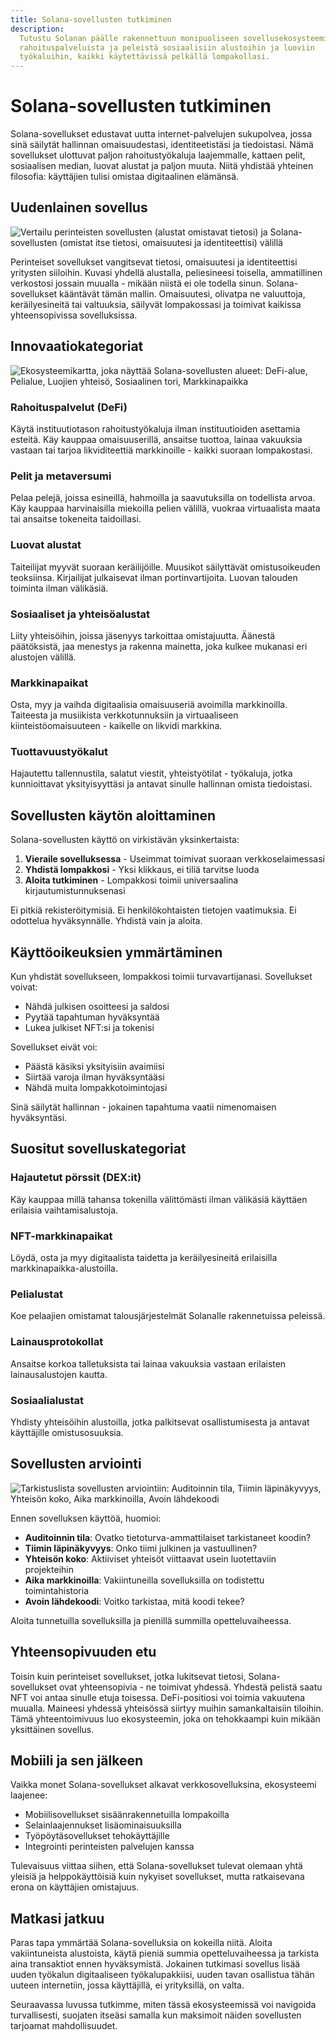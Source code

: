 ```yaml
---
title: Solana-sovellusten tutkiminen
description:
  Tutustu Solanan päälle rakennettuun monipuoliseen sovellusekosysteemiin -
  rahoituspalveluista ja peleistä sosiaalisiin alustoihin ja luoviin
  työkaluihin, kaikki käytettävissä pelkällä lompakollasi.
---
```


# Solana-sovellusten tutkiminen

Solana-sovellukset edustavat uutta internet-palvelujen sukupolvea, jossa sinä
säilytät hallinnan omaisuudestasi, identiteetistäsi ja tiedoistasi. Nämä
sovellukset ulottuvat paljon rahoitustyökaluja laajemmalle, kattaen pelit,
sosiaalisen median, luovat alustat ja paljon muuta. Niitä yhdistää yhteinen
filosofia: käyttäjien tulisi omistaa digitaalinen elämänsä.

## Uudenlainen sovellus

![Vertailu perinteisten sovellusten (alustat omistavat tietosi) ja Solana-sovellusten (omistat itse tietosi, omaisuutesi ja identiteettisi) välillä](/images/learn/a_new_kind_of_application.webp)

Perinteiset sovellukset vangitsevat tietosi, omaisuutesi ja identiteettisi
yritysten siiloihin. Kuvasi yhdellä alustalla, peliesineesi toisella,
ammatillinen verkostosi jossain muualla - mikään niistä ei ole todella sinun.
Solana-sovellukset kääntävät tämän mallin. Omaisuutesi, olivatpa ne valuuttoja,
keräilyesineitä tai valtuuksia, säilyvät lompakossasi ja toimivat kaikissa
yhteensopivissa sovelluksissa.

## Innovaatiokategoriat

![Ekosysteemikartta, joka näyttää Solana-sovellusten alueet: DeFi-alue, Pelialue, Luojien yhteisö, Sosiaalinen tori, Markkinapaikka](/images/learn/categories_of_innovation.webp)

### Rahoituspalvelut (DeFi)

Käytä instituutiotason rahoitustyökaluja ilman instituutioiden asettamia
esteitä. Käy kauppaa omaisuuserillä, ansaitse tuottoa, lainaa vakuuksia vastaan
tai tarjoa likviditeettiä markkinoille - kaikki suoraan lompakostasi.

### Pelit ja metaversumi

Pelaa pelejä, joissa esineillä, hahmoilla ja saavutuksilla on todellista arvoa.
Käy kauppaa harvinaisilla miekoilla pelien välillä, vuokraa virtuaalista maata
tai ansaitse tokeneita taidoillasi.

### Luovat alustat

Taiteilijat myyvät suoraan keräilijöille. Muusikot säilyttävät omistusoikeuden
teoksiinsa. Kirjailijat julkaisevat ilman portinvartijoita. Luovan talouden
toiminta ilman välikäsiä.

### Sosiaaliset ja yhteisöalustat

Liity yhteisöihin, joissa jäsenyys tarkoittaa omistajuutta. Äänestä päätöksistä,
jaa menestys ja rakenna mainetta, joka kulkee mukanasi eri alustojen välillä.

### Markkinapaikat

Osta, myy ja vaihda digitaalisia omaisuuseriä avoimilla markkinoilla. Taiteesta
ja musiikista verkkotunnuksiin ja virtuaaliseen kiinteistöomaisuuteen - kaikelle
on likvidi markkina.

### Tuottavuustyökalut

Hajautettu tallennustila, salatut viestit, yhteistyötilat - työkaluja, jotka
kunnioittavat yksityisyyttäsi ja antavat sinulle hallinnan omista tiedoistasi.

## Sovellusten käytön aloittaminen

Solana-sovellusten käyttö on virkistävän yksinkertaista:

1. **Vieraile sovelluksessa** - Useimmat toimivat suoraan verkkoselaimessasi
2. **Yhdistä lompakkosi** - Yksi klikkaus, ei tiliä tarvitse luoda
3. **Aloita tutkiminen** - Lompakkosi toimii universaalina
   kirjautumistunnuksenasi

Ei pitkiä rekisteröitymisiä. Ei henkilökohtaisten tietojen vaatimuksia. Ei
odottelua hyväksynnälle. Yhdistä vain ja aloita.

## Käyttöoikeuksien ymmärtäminen

Kun yhdistät sovellukseen, lompakkosi toimii turvavartijanasi. Sovellukset
voivat:

- Nähdä julkisen osoitteesi ja saldosi
- Pyytää tapahtuman hyväksyntää
- Lukea julkiset NFT:si ja tokenisi

Sovellukset eivät voi:

- Päästä käsiksi yksityisiin avaimiisi
- Siirtää varoja ilman hyväksyntääsi
- Nähdä muita lompakkotoimintojasi

Sinä säilytät hallinnan - jokainen tapahtuma vaatii nimenomaisen hyväksyntäsi.

## Suositut sovelluskategoriat

### Hajautetut pörssit (DEX:it)

Käy kauppaa millä tahansa tokenilla välittömästi ilman välikäsiä käyttäen
erilaisia vaihtamisalustoja.

### NFT-markkinapaikat

Löydä, osta ja myy digitaalista taidetta ja keräilyesineitä erilaisilla
markkinapaikka-alustoilla.

### Pelialustat

Koe pelaajien omistamat talousjärjestelmät Solanalle rakennetuissa peleissä.

### Lainausprotokollat

Ansaitse korkoa talletuksista tai lainaa vakuuksia vastaan erilaisten
lainausalustojen kautta.

### Sosiaalialustat

Yhdisty yhteisöihin alustoilla, jotka palkitsevat osallistumisesta ja antavat
käyttäjille omistusosuuksia.

## Sovellusten arviointi

![Tarkistuslista sovellusten arviointiin: Auditoinnin tila, Tiimin läpinäkyvyys, Yhteisön koko, Aika markkinoilla, Avoin lähdekoodi](/images/learn/evaluating_applications.webp)

Ennen sovelluksen käyttöä, huomioi:

- **Auditoinnin tila**: Ovatko tietoturva-ammattilaiset tarkistaneet koodin?
- **Tiimin läpinäkyvyys**: Onko tiimi julkinen ja vastuullinen?
- **Yhteisön koko**: Aktiiviset yhteisöt viittaavat usein luotettaviin
  projekteihin
- **Aika markkinoilla**: Vakiintuneilla sovelluksilla on todistettu
  toimintahistoria
- **Avoin lähdekoodi**: Voitko tarkistaa, mitä koodi tekee?

Aloita tunnetuilla sovelluksilla ja pienillä summilla opetteluvaiheessa.

## Yhteensopivuuden etu

Toisin kuin perinteiset sovellukset, jotka lukitsevat tietosi,
Solana-sovellukset ovat yhteensopivia - ne toimivat yhdessä. Yhdestä pelistä
saatu NFT voi antaa sinulle etuja toisessa. DeFi-positiosi voi toimia vakuutena
muualla. Maineesi yhdessä yhteisössä siirtyy muihin samankaltaisiin tiloihin.
Tämä yhteentoimivuus luo ekosysteemin, joka on tehokkaampi kuin mikään
yksittäinen sovellus.

## Mobiili ja sen jälkeen

Vaikka monet Solana-sovellukset alkavat verkkosovelluksina, ekosysteemi
laajenee:

- Mobiilisovellukset sisäänrakennetuilla lompakoilla
- Selainlaajennukset lisäominaisuuksilla
- Työpöytäsovellukset tehokäyttäjille
- Integrointi perinteisten palvelujen kanssa

Tulevaisuus viittaa siihen, että Solana-sovellukset tulevat olemaan yhtä yleisiä
ja helppokäyttöisiä kuin nykyiset sovellukset, mutta ratkaisevana erona on
käyttäjien omistajuus.

## Matkasi jatkuu

Paras tapa ymmärtää Solana-sovelluksia on kokeilla niitä. Aloita vakiintuneista
alustoista, käytä pieniä summia opetteluvaiheessa ja tarkista aina transaktiot
ennen hyväksymistä. Jokainen tutkimasi sovellus lisää uuden työkalun
digitaaliseen työkalupakkiisi, uuden tavan osallistua tähän uuteen internetiin,
jossa käyttäjillä, ei yrityksillä, on valta.

Seuraavassa luvussa tutkimme, miten tässä ekosysteemissä voi navigoida
turvallisesti, suojaten itseäsi samalla kun maksimoit näiden sovellusten
tarjoamat mahdollisuudet.